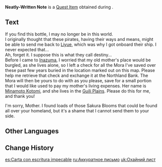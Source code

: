 {{Item Infobox
|id           = 101616
|image        = Book Letter.png
|type         = Quest Items
|description  = The paper of this letter is slightly brittle and its ink is also a little smudged. It seems that both it and its owner have borne the assault of the waves. Unfortunately, while they encountered the same tribulations, they did not share the same fate.
|source1      = [[When the Crux Shines Bright]]
}}
'''Neatly-Written Note''' is a [[Quest Item]] obtained during {{Quest|When the Crux Shines Bright}}.

==Text==
If you find this bottle, I may no longer be in this world.<br>
I originally thought that these pirates, having their ways and means, might be able to send me back to [[Liyue]], which was why I got onboard their ship. I never expected that...<br>
Ah, forget it. I suppose this is what they call destiny...<br>
Before I came to [[Inazuma]], I worried that my old mother's place would be burgled, as she lives alone, so I left a check for all the Mora I've saved over these past few years buried in the location marked out on this map. Please help me retrieve that check and exchange it at the Northland Bank. The Mora will then be yours to do with as you please, save for a small portion that I would like used to pay my mother's living expenses. Her name is [[Minamoto Kotomi]], and she lives in the [[Guili Plains]]. Please do this for me, and thank you!

I'm sorry, Mother. I found loads of those Sakura Blooms that could be found all over your homeland, but it's a shame that I cannot send them to your side.

==Other Languages==
{{Other Languages
|default_hidden = 1
|en      = Neatly-Written Note
|zhs     = 字迹工整的信
|zhs_rm  = Zìjì Gōngzhěng de Xìn
|zht     = 字跡工整的信
|zht_rm  = Zìjì Gōngzhěng de Xìn
|ja      = きちんと書かれた手紙
|ja_rm   = Kichin to Kakareta Tegami
|ko      = 깔끔한 글씨의 편지
|ko_rm   = Kkalkkeumhan Geulssi-ui Pyeonji
|es      = Carta con escritura impecable
|fr      = Note écrite avec soin
|ru      = Аккуратное письмо
|th      = จดหมายที่เขียนอย่างเรียบร้อย
|th_rm   = 
|vi      = Thư Tay Nắn Nót
|de      = Schön geschriebene Notiz
|id      = Catatan yang Ditulis Rapi
|pt      = Anotação Bem Escrita
|tr      = Özenle Yazılmış Not
|it      = Appunti scritti con cura
}}

==Change History==
{{Change History|2.3}}

[[es:Carta con escritura impecable]]
[[ru:Аккуратное письмо]]
[[uk:Охайний лист]]